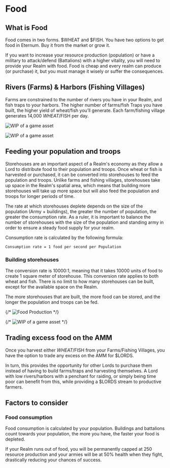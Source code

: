 
# Food

## What is Food

Food comes in two forms. $WHEAT and $FISH. You have two options to get food in Eternum. Buy it from the market or grow it.

<Callout emoji="👾">
If you want to increase your resource production (population) or have a military to attack/defend (Battalions) with a higher vitality, you will need to provide your Realm with food. Food is cheap and every realm can produce (or purchase) it, but you must manage it wisely or suffer the consequences.
</Callout>

## Rivers (Farms) & Harbors (Fishing Villages)

Farms are constrained to the number of rivers you have in your Realm, and fish traps to your harbors. The higher number of farms/fish Traps you have built, the higher yield of wheat/fish you’ll generate.
Each farm/fishing village generates 14,000 $WHEAT/$FISH per day.

![WIP of a game asset](/static/img/game/buildings/mj_fishing_village.png)

![WIP of a game asset](/static/img/game/buildings/mj_farm.png)

## Feeding your population and troops

Storehouses are an important aspect of a Realm's economy as they allow a Lord to distribute food to their population and troops. Once wheat or fish is harvested or purchased, it can be converted into storehouses to feed the population and troops. Unlike farms and fishing villages, storehouses take up space in the Realm's spatial area, which means that building more storehouses will take up more space but will also feed the population and troops for longer periods of time. 

The rate at which storehouses deplete depends on the size of the population (Army + buildings), the greater the number of population, the greater the consumption rate. As a ruler, it is important to balance the number of storehouses with the size of the population and standing army in order to ensure a steady food supply for your realm.

Consumption rate is calculated by the following formula:

`Consumption rate = 1 food per second per Population`

### Building storehouses

The conversion rate is 10000:1, meaning that it takes 10000 units of food to create 1 square meter of storehouse. This conversion rate applies to both wheat and fish. There is no limit to how many storehouses can be built, except for the available space on the Realm. 

The more storehouses that are built, the more food can be stored, and the longer the population and troops can be fed.


{/* ![Food Production](/static/img/game/food-production.png) */}


{/* ![WIP of a game asset](/static/img/game/buildings/mj_storehouse.png) */}

## Trading excess food on the AMM

Once you harvest either $WHEAT/$FISH from your Farms/Fishing Villages, you have the option to trade any excess on the AMM for $LORDS.

In turn, this provides the opportunity for other Lords to purchase them instead of having to build farms/traps and harvesting themselves. A Lord with low rivers/harbors with a penchant for raiding, or simply being time poor can benefit from this, while providing a $LORDS stream to productive farmers.

## Factors to consider

### Food consumption

Food consumption is calculated by your population. Buildings and battalions count towards your population, the more you have, the faster your food is depleted.

If your Realm runs out of food, you will be permanently capped at 250 resource production and your armies will be at 50% health when they fight, drastically reducing your chances of success.
